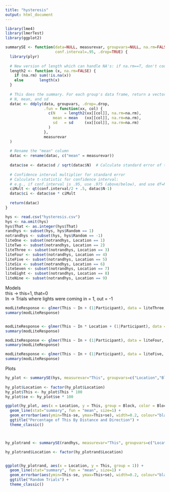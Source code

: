 ---
title: "hysteresis"
output: html_document
---

```{r echo=FALSE, message=FALSE, warning=FALSE}
library(lme4)
library(lmerTest)
library(ggplot2)

summarySE <- function(data=NULL, measurevar, groupvars=NULL, na.rm=FALSE,
                      conf.interval=.95, .drop=TRUE) {
  library(plyr)
  
  # New version of length which can handle NA's: if na.rm==T, don't count them
  length2 <- function (x, na.rm=FALSE) {
    if (na.rm) sum(!is.na(x))
    else       length(x)
  }
  
  # This does the summary. For each group's data frame, return a vector with
  # N, mean, and sd
  datac <- ddply(data, groupvars, .drop=.drop,
                 .fun = function(xx, col) {
                   c(N    = length2(xx[[col]], na.rm=na.rm),
                     mean = mean   (xx[[col]], na.rm=na.rm),
                     sd   = sd     (xx[[col]], na.rm=na.rm)
                   )
                 },
                 measurevar
  )
  
  # Rename the "mean" column    
  datac <- rename(datac, c("mean" = measurevar))
  
  datac$se <- datac$sd / sqrt(datac$N)  # Calculate standard error of the mean
  
  # Confidence interval multiplier for standard error
  # Calculate t-statistic for confidence interval: 
  # e.g., if conf.interval is .95, use .975 (above/below), and use df=N-1
  ciMult <- qt(conf.interval/2 + .5, datac$N-1)
  datac$ci <- datac$se * ciMult
  
  return(datac)
}


```


```{r echo=FALSE, message=FALSE, warning=FALSE}
hys <- read.csv("hysteresis.csv")
hys <- na.omit(hys)
hys$That <- as.integer(hys$That)
randhys <- subset(hys, hys$Random == 1)
notrandhys <- subset(hys, hys$Random == -1)
liteOne <- subset(notrandhys, Location == 1)
liteTwo <- subset(notrandhys, Location == 2)
liteThree <- subset(notrandhys, Location == 3)
liteFour <- subset(notrandhys, Location == 4)
liteFive <- subset(notrandhys, Location == 5)
liteSix <- subset(notrandhys, Location == 6)
liteSeven <- subset(notrandhys, Location == 7)
liteEight <- subset(notrandhys, Location == 8)
liteNine <- subset(notrandhys, Location == 9)

```

Models  
this -> this=1, that=0  
In -> Trials where lights were coming in = 1, out = -1

```{r}
modLiteResponse <- glmer(This ~ In + (1|Participant), data = liteThree, family = binomial)
summary(modLiteResponse)


modLiteResponse <- glmer(This ~ In * Location + (1|Participant), data = hys, family = binomial)
summary(modLiteResponse)

modLiteResponse <- glmer(This ~ In + (1|Participant), data = liteFour, family = binomial)
summary(modLiteResponse)

modLiteResponse <- glmer(This ~ In + (1|Participant), data = liteFive, family = binomial)
summary(modLiteResponse)
```

Plots

```{r echo=FALSE, message=FALSE, warning=FALSE}
hy_plot <- summarySE(hys, measurevar="This", groupvars=c("Location","Block"))
 
hy_plot$Location <- factor(hy_plot$Location)
hy_plot$This <- hy_plot$This * 100
hy_plot$se <- hy_plot$se * 100

ggplot(hy_plot, aes(x = Location, y = This, group = Block, color = Block)) +
  geom_line(stat="summary", fun = "mean", size=1) +
  geom_errorbar(aes(ymin=This-se, ymax=This+se), width=0.2, colour="black", alpha=.9, size=.5) +
  ggtitle("Percentage of This By Distance and Direction") +
  theme_classic()



hy_plotrand <- summarySE(randhys, measurevar="This", groupvars=c("Location","Block"))

hy_plotrand$Location <- factor(hy_plotrand$Location)


ggplot(hy_plotrand, aes(x = Location, y = This, group = 1)) +
  geom_line(stat="summary", fun = "mean", size=1) +
  geom_errorbar(aes(ymin=This-se, ymax=This+se), width=0.2, colour="black", alpha=.9, size=.5) +
  ggtitle("Random Trials") +
  theme_classic()
```
